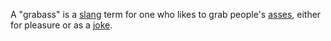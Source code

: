 A "grabass" is a [[slang]] term for one who likes to grab people's [[ass|asses]], either for pleasure or as a [[joke]].